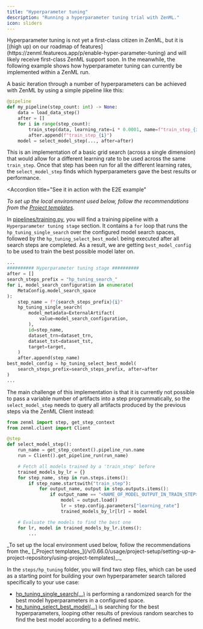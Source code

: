 ```yaml
---
title: "Hyperparameter tuning"
description: "Running a hyperparameter tuning trial with ZenML."
icon: sliders
---
```


<Note>
    Hyperparameter tuning is not yet a first-class citizen in ZenML, but it is [(high up) on our roadmap of features](https://zenml.featureos.app/p/enable-hyper-parameter-tuning) and will likely receive first-class ZenML support soon. In the meanwhile, the following example shows how hyperparameter tuning can currently be implemented within a ZenML run.
</Note>

A basic iteration through a number of hyperparameters can be achieved with ZenML by using a simple pipeline like this:

```py
@pipeline
def my_pipeline(step_count: int) -> None:
    data = load_data_step()
    after = []
    for i in range(step_count):
        train_step(data, learning_rate=i * 0.0001, name=f"train_step_{i}")
        after.append(f"train_step_{i}")
    model = select_model_step(..., after=after)
```

This is an implementation of a basic grid search (across a single dimension) that would allow for a different learning rate to be used across the same `train_step`. Once that step has been run for all the different learning rates, the `select_model_step` finds which hyperparameters gave the best results or performance.

<Accordion
    title="See it in action with the E2E example"
>
_To set up the local environment used below, follow the recommendations from the_ [_Project templates_](/v/0.66.0/usage/project-setup/setting-up-a-project-repository/using-project-templates)_._

In [pipelines/training.py](https://github.com/zenml-io/zenml/blob/release/0.66.0/examples/e2e/pipelines/training.py), you will find a training pipeline with a `Hyperparameter tuning stage` section. It contains a `for` loop that runs the `hp_tuning_single_search` over the configured model search spaces, followed by the `hp_tuning_select_best_model` being executed after all search steps are completed. As a result, we are getting `best_model_config` to be used to train the best possible model later on.

```py
...
########## Hyperparameter tuning stage ##########
after = []
search_steps_prefix = "hp_tuning_search_"
for i, model_search_configuration in enumerate(
    MetaConfig.model_search_space
):
    step_name = f"{search_steps_prefix}{i}"
    hp_tuning_single_search(
        model_metadata=ExternalArtifact(
            value=model_search_configuration,
        ),
        id=step_name,
        dataset_trn=dataset_trn,
        dataset_tst=dataset_tst,
        target=target,
    )
    after.append(step_name)
best_model_config = hp_tuning_select_best_model(
    search_steps_prefix=search_steps_prefix, after=after
)
...
```
</Accordion>

The main challenge of this implementation is that it is currently not possible to pass a variable number of artifacts into a step programmatically, so the `select_model_step` needs to query all artifacts produced by the previous steps via the ZenML Client instead:

```py
from zenml import step, get_step_context
from zenml.client import Client

@step
def select_model_step():
    run_name = get_step_context().pipeline_run.name
    run = Client().get_pipeline_run(run_name)

    # Fetch all models trained by a 'train_step' before
    trained_models_by_lr = {}
    for step_name, step in run.steps.items():
        if step_name.startswith("train_step"):
            for output_name, output in step.outputs.items():
                if output_name == "<NAME_OF_MODEL_OUTPUT_IN_TRAIN_STEP>":
                    model = output.load()
                    lr = step.config.parameters["learning_rate"]
                    trained_models_by_lr[lr] = model

    # Evaluate the models to find the best one
    for lr, model in trained_models_by_lr.items():
        ...
```
<Accordion title="See it in action with the E2E example">
_To set up the local environment used below, follow the recommendations from the_ [_Project templates_](/v/0.66.0/usage/project-setup/setting-up-a-project-repository/using-project-templates)_._

In the `steps/hp_tuning` folder, you will find two step files, which can be used as a starting point for building your own hyperparameter search tailored specifically to your use case:

* [hp\_tuning\_single\_search(...)](https://github.com/zenml-io/zenml/blob/release/0.66.0/examples/e2e/steps/hp%5Ftuning/hp%5Ftuning%5Fsingle%5Fsearch.py) is performing a randomized search for the best model hyperparameters in a configured space.
* [hp\_tuning\_select\_best\_model(...)](https://github.com/zenml-io/zenml/blob/release/0.66.0/examples/e2e/steps/hp%5Ftuning/hp%5Ftuning%5Fselect%5Fbest%5Fmodel.py) is searching for the best hyperparameters, looping other results of previous random searches to find the best model according to a defined metric.
</Accordion>
